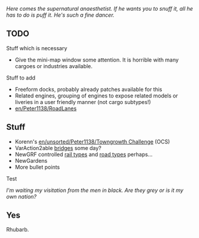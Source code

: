 {{en/Infobox Developer|
realname=Peter|
birthyear=1138|
codingspec=NewGRF Masochist|
currentstat=Active|
website=Lies|
}}

''Here comes the supernatural anaesthetist. If he wants you to snuff it, all he has to do is puff it. He's such a fine dancer.''

== TODO ==

Stuff which is necessary

* Give the mini-map window some attention. It is horrible with many cargoes or industries available.

Stuff to add

* Freeform docks, probably already patches available for this
* Related engines, grouping of engines to expose related models or liveries in a user friendly manner (not cargo subtypes!)
* [[en/Peter1138/RoadLanes]]

== Stuff ==

* Korenn's [[en/unsorted/Peter1138/Towngrowth Challenge]] (OCS)
* VarAction2able [[en/Peter1138/NewBridges|bridges]] some day?
* NewGRF controlled [[en/unsorted/Peter1138/Railtypes|rail types]] and [[en/unsorted/Peter1138/Roadtypes|road types]] perhaps...
* NewGardens
* More bullet points

Test

''I'm waiting my visitation from the men in black. Are they grey or is it my own nation?''

== Yes ==

Rhubarb.